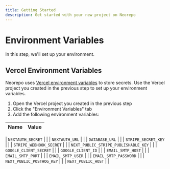 ```yaml
---
title: Getting Started
description: Get started with your new project on Neorepo
---
```


# Environment Variables

In this step, we'll set up your environment.

## Vercel Environment Variables

Neorepo uses [Vercel environment variables](https://vercel.com/docs/environment-variables) to store secrets. Use the Vercel project you created in the previous step to set up your environment variables.

1. Open the Vercel project you created in the previous step
2. Click the "Environment Variables" tab
3. Add the following environment variables:

| Name | Value |
| ---- | ----- |

| `NEXTAUTH_SECRET` | |
| `NEXTAUTH_URL` | |
| `DATABASE_URL` | |
| `STRIPE_SECRET_KEY` | |
| `STRIPE_WEBHOOK_SECRET` | |
| `NEXT_PUBLIC_STRIPE_PUBLISHABLE_KEY` | |
| `GOOGLE_CLIENT_SECRET` | |
| `GOOGLE_CLIENT_ID` | |
| `EMAIL_SMTP_HOST` | |
| `EMAIL_SMTP_PORT` | |
| `EMAIL_SMTP_USER` | |
| `EMAIL_SMTP_PASSWORD` | |
| `NEXT_PUBLIC_POSTHOG_KEY` | |
| `NEXT_PUBLIC_HOST` | |
